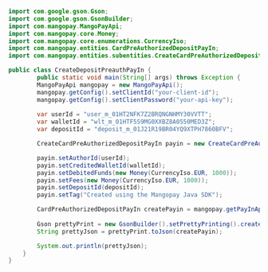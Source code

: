 ```java Java 
import com.google.gson.Gson;
import com.google.gson.GsonBuilder;
import com.mangopay.MangoPayApi;
import com.mangopay.core.Money;
import com.mangopay.core.enumerations.CurrencyIso;
import com.mangopay.entities.CardPreAuthorizedDepositPayIn;
import com.mangopay.entities.subentities.CreateCardPreAuthorizedDepositPayIn;

public class CreateDepositPreauthPayIn {
        public static void main(String[] args) throws Exception {
        MangoPayApi mangopay = new MangoPayApi();
        mangopay.getConfig().setClientId("your-client-id");
        mangopay.getConfig().setClientPassword("your-api-key");
        
        var userId = "user_m_01HT2NFK7Z2BRQNGNHMY30VVTT";
        var walletId = "wlt_m_01HTF5S9MG0XXBZ8A0550MED3Z";
        var depositId = "deposit_m_01J21R19BR04YQ9XTPH7860BFV";

        CreateCardPreAuthorizedDepositPayIn payin = new CreateCardPreAuthorizedDepositPayIn();

        payin.setAuthorId(userId);
        payin.setCreditedWalletId(walletId);
        payin.setDebitedFunds(new Money(CurrencyIso.EUR, 1000));
        payin.setFees(new Money(CurrencyIso.EUR, 1000));   
        payin.setDepositId(depositId);
        payin.setTag("Created using the Mangopay Java SDK");

        CardPreAuthorizedDepositPayIn createPayin = mangopay.getPayInApi().createCardPreAuthorizedDepositPayIn(payin, null);
        
        Gson prettyPrint = new GsonBuilder().setPrettyPrinting().create();
        String prettyJson = prettyPrint.toJson(createPayin);

        System.out.println(prettyJson);
    }
}
```